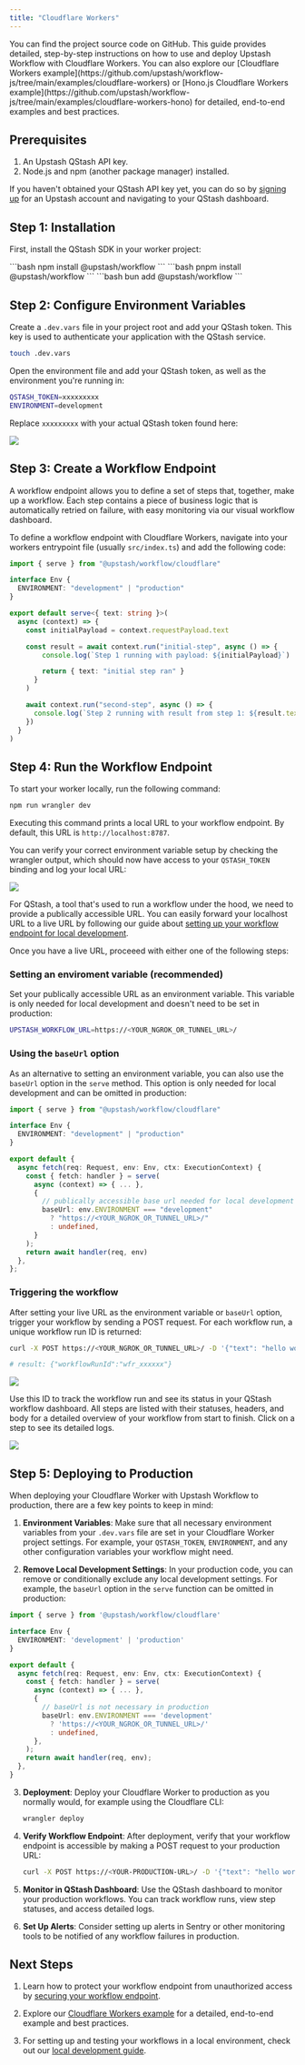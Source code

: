 ```yaml
---
title: "Cloudflare Workers"
---
```

<Card title="GitHub Repository" icon="github" href="https://github.com/upstash/workflow-js/tree/main/examples/cloudflare-workers" horizontal>
  You can find the project source code on GitHub.
</Card>
This guide provides detailed, step-by-step instructions on how to use and deploy Upstash Workflow with Cloudflare Workers. You can also explore our [Cloudflare Workers example](https://github.com/upstash/workflow-js/tree/main/examples/cloudflare-workers) or [Hono.js Cloudflare Workers example](https://github.com/upstash/workflow-js/tree/main/examples/cloudflare-workers-hono) for detailed, end-to-end examples and best practices.

## Prerequisites

1. An Upstash QStash API key.
2. Node.js and npm (another package manager) installed.

If you haven't obtained your QStash API key yet, you can do so by [signing up](https://console.upstash.com/login) for an Upstash account and navigating to your QStash dashboard.

## Step 1: Installation

First, install the QStash SDK in your worker project:

<Tabs>
  <Tab title="npm">
  ```bash
  npm install @upstash/workflow
  ```
  </Tab>
  <Tab title="pnpm">
  ```bash
  pnpm install @upstash/workflow
  ```
  </Tab>
  <Tab title="bun">
  ```bash
  bun add @upstash/workflow
  ```
  </Tab>
</Tabs>


## Step 2: Configure Environment Variables

Create a `.dev.vars` file in your project root and add your QStash token. This key is used to authenticate your application with the QStash service.

```bash Terminal
touch .dev.vars
```

Open the environment file and add your QStash token, as well as the environment you're running in:

```bash .dev.vars
QSTASH_TOKEN=xxxxxxxxx
ENVIRONMENT=development
```

Replace `xxxxxxxxx` with your actual QStash token found here:

<Frame>
  <img src="/img/qstash-workflow/qstash_token.png" />
</Frame>

## Step 3: Create a Workflow Endpoint

A workflow endpoint allows you to define a set of steps that, together, make up a workflow. Each step contains a piece of business logic that is automatically retried on failure, with easy monitoring via our visual workflow dashboard.

To define a workflow endpoint with Cloudflare Workers, navigate into your workers entrypoint file (usually `src/index.ts`) and add the following code:

```typescript src/index.ts
import { serve } from "@upstash/workflow/cloudflare"

interface Env {
  ENVIRONMENT: "development" | "production"
}

export default serve<{ text: string }>(
  async (context) => {
    const initialPayload = context.requestPayload.text

    const result = await context.run("initial-step", async () => {
        console.log(`Step 1 running with payload: ${initialPayload}`)

        return { text: "initial step ran" }
      }
    )

    await context.run("second-step", async () => {
      console.log(`Step 2 running with result from step 1: ${result.text}`)
    })
  }
)
```

## Step 4: Run the Workflow Endpoint

To start your worker locally, run the following command:

```bash Terminal
npm run wrangler dev
```

Executing this command prints a local URL to your workflow endpoint. By default, this URL is `http://localhost:8787`.

You can verify your correct environment variable setup by checking the wrangler output, which should now have access to your `QSTASH_TOKEN` binding and log your local URL:

<Frame>
  <img src="/img/qstash-workflow/wrangler.png" />
</Frame>

For QStash, a tool that's used to run a workflow under the hood, we need to provide a publically accessible URL. You can easily forward your localhost URL to a live URL by following our guide about [setting up your workflow endpoint for local development](/qstash/workflow/howto/local-development).

Once you have a live URL, proceeed with either one of the following steps:

### Setting an enviroment variable (recommended)

Set your publically accessible URL as an environment variable. This variable is only needed for local development and doesn't need to be set in production:

```bash .dev.vars
UPSTASH_WORKFLOW_URL=https://<YOUR_NGROK_OR_TUNNEL_URL>/
```

### Using the `baseUrl` option

As an alternative to setting an environment variable, you can also use the `baseUrl` option in the `serve` method. This option is only needed for local development and can be omitted in production:

```typescript src/index.ts
import { serve } from "@upstash/workflow/cloudflare"

interface Env {
  ENVIRONMENT: "development" | "production"
}

export default {
  async fetch(req: Request, env: Env, ctx: ExecutionContext) {
    const { fetch: handler } = serve(
      async (context) => { ... },
      {
        // publically accessible base url needed for local development
        baseUrl: env.ENVIRONMENT === "development"
          ? "https://<YOUR_NGROK_OR_TUNNEL_URL>/"
          : undefined,
      }
    );
    return await handler(req, env)
  },
};
```

### Triggering the workflow

After setting your live URL as the environment variable or `baseUrl` option, trigger your workflow by sending a POST request. For each workflow run, a unique workflow run ID is returned:

```bash Terminal
curl -X POST https://<YOUR_NGROK_OR_TUNNEL_URL>/ -D '{"text": "hello world!"}'

# result: {"workflowRunId":"wfr_xxxxxx"}
```

<Frame>
  <img src="/img/qstash-workflow/workers_local_request.png" />
</Frame>

Use this ID to track the workflow run and see its status in your QStash workflow dashboard. All steps are listed with their statuses, headers, and body for a detailed overview of your workflow from start to finish. Click on a step to see its detailed logs.

<Frame>
  <img src="/img/qstash-workflow/dashboard.png" />
</Frame>

## Step 5: Deploying to Production

When deploying your Cloudflare Worker with Upstash Workflow to production, there are a few key points to keep in mind:

1. **Environment Variables**: Make sure that all necessary environment variables from your `.dev.vars` file are set in your Cloudflare Worker project settings. For example, your `QSTASH_TOKEN`, `ENVIRONMENT`, and any other configuration variables your workflow might need.

2. **Remove Local Development Settings**: In your production code, you can remove or conditionally exclude any local development settings. For example, the `baseUrl` option in the `serve` function can be omitted in production:

```typescript src/index.ts
import { serve } from '@upstash/workflow/cloudflare'

interface Env {
  ENVIRONMENT: 'development' | 'production'
}

export default {
  async fetch(req: Request, env: Env, ctx: ExecutionContext) {
    const { fetch: handler } = serve(
      async (context) => { ... },
      {
        // baseUrl is not necessary in production
        baseUrl: env.ENVIRONMENT === 'development'
          ? 'https://<YOUR_NGROK_OR_TUNNEL_URL>/'
          : undefined,
      },
    );
    return await handler(req, env);
  },
}
```

3. **Deployment**: Deploy your Cloudflare Worker to production as you normally would, for example using the Cloudflare CLI:

   ```bash Terminal
   wrangler deploy
   ```

4. **Verify Workflow Endpoint**: After deployment, verify that your workflow endpoint is accessible by making a POST request to your production URL:

   ```bash Terminal
   curl -X POST https://<YOUR-PRODUCTION-URL>/ -D '{"text": "hello world!"}'
   ```

5. **Monitor in QStash Dashboard**: Use the QStash dashboard to monitor your production workflows. You can track workflow runs, view step statuses, and access detailed logs.

6. **Set Up Alerts**: Consider setting up alerts in Sentry or other monitoring tools to be notified of any workflow failures in production.

## Next Steps

1. Learn how to protect your workflow endpoint from unauthorized access by [securing your workflow endpoint](/qstash/workflow/howto/security).

2. Explore our [Cloudflare Workers example](https://github.com/upstash/workflow-js/tree/main/examples/cloudflare-workers) for a detailed, end-to-end example and best practices.

3. For setting up and testing your workflows in a local environment, check out our [local development guide](/qstash/workflow/howto/local-development).
